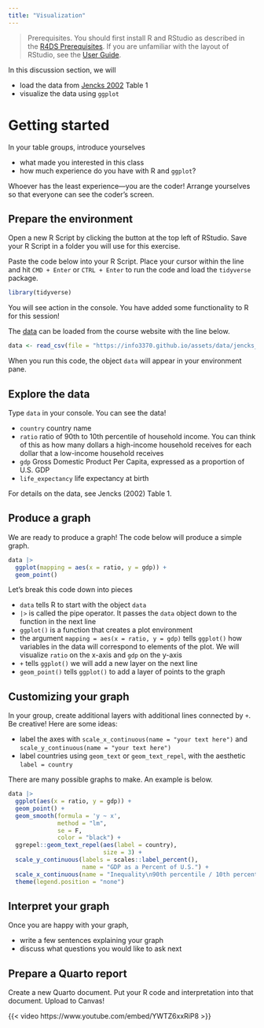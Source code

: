 ```yaml
---
title: "Visualization"
---
```


> Prerequisites. You should first install R and RStudio as described in the [R4DS Prerequisites](https://r4ds.hadley.nz/intro#prerequisites). If you are unfamiliar with the layout of RStudio, see the [User Guide](https://docs.posit.co/ide/user).

In this discussion section, we will

- load the data from [Jencks 2002](https://www.jstor.org/stable/20027737) Table 1
- visualize the data using `ggplot`

# Getting started

In your table groups, introduce yourselves

- what made you interested in this class
- how much experience do you have with R and `ggplot`?

Whoever has the least experience---you are the coder! Arrange yourselves so that everyone can see the coder's screen.

## Prepare the environment

Open a new R Script by clicking the button at the top left of RStudio. Save your R Script in a folder you will use for this exercise.

Paste the code below into your R Script. Place your cursor within the line and hit `CMD + Enter` or `CTRL + Enter` to run the code and load the `tidyverse` package.

```r
library(tidyverse)
```

You will see action in the console. You have added some functionality to R for this session!

The [data](../data/jencks_table1.csv) can be loaded from the course website with the line below.

```r
data <- read_csv(file = "https://info3370.github.io/assets/data/jencks_table1.csv")
```

When you run this code, the object `data` will appear in your environment pane.

## Explore the data

Type `data` in your console. You can see the data!

- `country` country name
- `ratio` ratio of 90th to 10th percentile of household income. You can think of this as how many dollars a high-income household receives for each dollar that a low-income household receives
- `gdp` Gross Domestic Product Per Capita, expressed as a proportion of U.S. GDP
- `life_expectancy` life expectancy at birth

For details on the data, see Jencks (2002) Table 1.

## Produce a graph

We are ready to produce a graph! The code below will produce a simple graph.

```r
data |>
  ggplot(mapping = aes(x = ratio, y = gdp)) +
  geom_point()
```

Let's break this code down into pieces

- `data` tells R to start with the object `data`
- `|>` is called the pipe operator. It passes the `data` object down to the function in the next line
- `ggplot()` is a function that creates a plot environment
- the argument `mapping = aes(x = ratio, y = gdp)` tells `ggplot()` how variables in the data will correspond to elements of the plot. We will visualize `ratio` on the x-axis and `gdp` on the y-axis
- `+` tells `ggplot()` we will add a new layer on the next line
- `geom_point()` tells `ggplot()` to add a layer of points to the graph

## Customizing your graph

In your group, create additional layers with additional lines connected by `+`. Be creative! Here are some ideas:

- label the axes with `scale_x_continuous(name = "your text here")` and `scale_y_continuous(name = "your text here")`
- label countries using `geom_text` or `geom_text_repel`, with the aesthetic `label = country`

There are many possible graphs to make. An example is below.

```r
data |>
  ggplot(aes(x = ratio, y = gdp)) +
  geom_point() +
  geom_smooth(formula = 'y ~ x',
              method = "lm", 
              se = F, 
              color = "black") +
  ggrepel::geom_text_repel(aes(label = country),
                           size = 3) +
  scale_y_continuous(labels = scales::label_percent(),
                     name = "GDP as a Percent of U.S.") +
  scale_x_continuous(name = "Inequality\n90th percentile / 10th percentile\nof household income") +
  theme(legend.position = "none")
```

## Interpret your graph

Once you are happy with your graph,

- write a few sentences explaining your graph
- discuss what questions you would like to ask next

## Prepare a Quarto report

Create a new Quarto document. Put your R code and interpretation into that document. Upload to Canvas!

{{< video https://www.youtube.com/embed/YWTZ6xxRiP8 >}}
